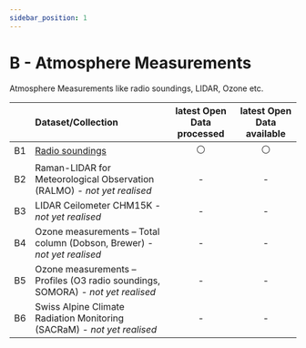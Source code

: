 ```yaml
---
sidebar_position: 1
---
```


# B - Atmosphere Measurements

Atmosphere Measurements like radio soundings, LIDAR, Ozone etc.

|    | Dataset/Collection | latest Open Data processed | latest Open Data available |
|:-----:|:-----|:-----:|:-----:|
| B1 | [Radio soundings](https://github.com/MeteoSwiss/opendata-atmosphere-measurements/blob/main/README.md#1-radio-soundings) | ⚪ | ⚪ |
| B2 | Raman-LIDAR for Meteorological Observation (RALMO) *- not yet realised* | - | - |
| B3 | LIDAR Ceilometer CHM15K *- not yet realised* | - | - |
| B4 | Ozone measurements – Total column (Dobson, Brewer) *- not yet realised* | - | - |
| B5 | Ozone measurements – Profiles (O3 radio soundings, SOMORA) *- not yet realised* | - | - |
| B6 | Swiss Alpine Climate Radiation Monitoring (SACRaM) *- not yet realised* | - | - |



<DocCardList />